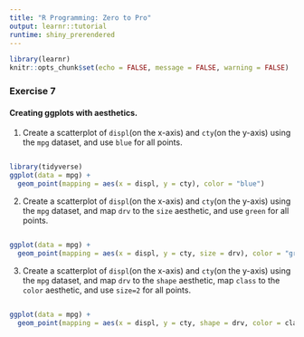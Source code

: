 ```yaml
---
title: "R Programming: Zero to Pro"
output: learnr::tutorial
runtime: shiny_prerendered
---
```


```r
library(learnr)
knitr::opts_chunk$set(echo = FALSE, message = FALSE, warning = FALSE)
```

### Exercise 7

#### Creating ggplots with aesthetics.

1. Create a scatterplot of `displ`(on the x-axis) and `cty`(on the y-axis) using the  `mpg` dataset, and use `blue` for all points.

```r

```

```r
library(tidyverse)
ggplot(data = mpg) + 
  geom_point(mapping = aes(x = displ, y = cty), color = "blue")
```

2. Create a scatterplot of `displ`(on the x-axis) and `cty`(on the y-axis) using the  `mpg` dataset, and map `drv` to the `size` aesthetic, and use `green` for all points.

```r

```

```r
ggplot(data = mpg) + 
  geom_point(mapping = aes(x = displ, y = cty, size = drv), color = "green")
```

3. Create a scatterplot of `displ`(on the x-axis) and `cty`(on the y-axis) using the  `mpg` dataset, and map `drv` to the `shape` aesthetic, map `class` to the `color` aesthetic, and use `size=2` for all points.

```r

```

```r
ggplot(data = mpg) + 
  geom_point(mapping = aes(x = displ, y = cty, shape = drv, color = class), size = 2)
```


